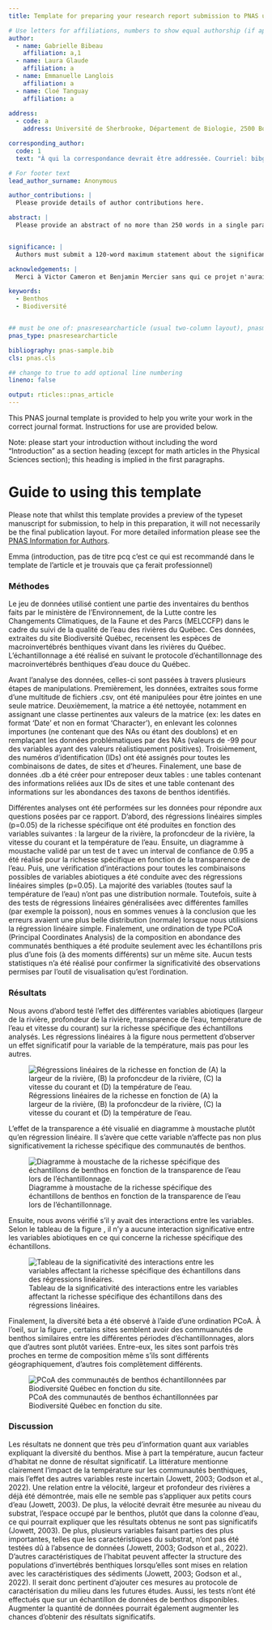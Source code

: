 ```yaml
---
title: Template for preparing your research report submission to PNAS using RMarkdown

# Use letters for affiliations, numbers to show equal authorship (if applicable) and to indicate the corresponding author
author:
  - name: Gabrielle Bibeau
    affiliation: a,1
  - name: Laura Glaude
    affiliation: a
  - name: Emmanuelle Langlois
    affiliation: a
  - name: Cloé Tanguay
    affiliation: a
    
address:
  - code: a
    address: Université de Sherbrooke, Département de Biologie, 2500 Boulevard de l'Université, Sherbrooke, Québec, Canada

corresponding_author:
  code: 1
  text: "À qui la correspondance devrait être addressée. Courriel: bibg1101@usherbrooke.ca"

# For footer text
lead_author_surname: Anonymous

author_contributions: |
  Please provide details of author contributions here.

abstract: |
  Please provide an abstract of no more than 250 words in a single paragraph. Abstracts should explain to the general reader the major contributions of the article. References in the abstract must be cited in full within the abstract itself and cited in the text.


significance: |
  Authors must submit a 120-word maximum statement about the significance of their research paper written at a level understandable to an undergraduate educated scientist outside their field of speciality. The primary goal of the Significance Statement is to explain the relevance of the work in broad context to a broad readership. The Significance Statement appears in the paper itself and is required for all research papers.

acknowledgements: |
  Merci à Victor Cameron et Benjamin Mercier sans qui ce projet n'aurait été possible.

keywords:
  - Benthos
  - Biodiversité


## must be one of: pnasresearcharticle (usual two-column layout), pnasmathematics (one column layout), or pnasinvited (invited submissions only)
pnas_type: pnasresearcharticle

bibliography: pnas-sample.bib
cls: pnas.cls

## change to true to add optional line numbering
lineno: false

output: rticles::pnas_article
---
```



This PNAS journal template is provided to help you write your work in the
correct journal format. Instructions for use are provided below.

Note: please start your introduction without including the word
"Introduction" as a section heading (except for math articles in the
Physical Sciences section); this heading is implied in the first
paragraphs.

Guide to using this template {.unnumbered}
========================================

Please note that whilst this template provides a preview of the typeset
manuscript for submission, to help in this preparation, it will not
necessarily be the final publication layout. For more detailed
information please see the [PNAS Information for
Authors](http://www.pnas.org/site/authors/format.xhtml).


Emma (introduction, pas de titre pcq c'est ce qui est recommandé dans le template de l'article et je trouvais que ça ferait professionnel)


### Méthodes {#méthodes .unnumbered}

Le jeu de données utilisé contient une partie des inventaires du benthos faits par le ministère de l'Environnement, de la Lutte contre les Changements Climatiques, de la Faune et des Parcs (MELCCFP) dans le cadre du suivi de la qualité de l'eau des rivières du Québec. Ces données, extraites du site Biodiversité Québec, recensent les espèces de macroinvertébrés benthiques vivant dans les rivières du Québec. L'échantillonnage a été réalisé en suivant le protocole d’échantillonnage des macroinvertébrés benthiques d’eau douce du Québec. 

Avant l'analyse des données, celles-ci sont passées à travers plusieurs étapes de manipulations. Premièrement, les données, extraites sous forme d'une multitude de fichiers .csv, ont été manipulées pour être jointes en une seule matrice. Deuxièmement, la matrice a été nettoyée, notamment en assignant une classe pertinentes aux valeurs de la matrice (ex: les dates en format 'Date' et non en format 'Character'), en enlevant les colonnes importunes (ne contenant que des NAs ou étant des doublons) et en remplaçant les données problématiques par des NAs (valeurs de -99 pour des variables ayant des valeurs réalistiquement positives). Troisièmement, des numéros d'identification (IDs) ont été assignés pour toutes les combinaisons de dates, de sites et d'heures. Finalement, une base de données .db a été créer pour entreposer deux tables : une tables contenant des informations reliées aux IDs de sites et une table contenant des informations sur les abondances des taxons de benthos identifiés.

Différentes analyses ont été performées sur les données pour répondre aux questions posées par ce rapport. D'abord, des régressions linéaires simples (p=0.05) de la richesse spécifique ont été produites en fonction des variables suivantes : la largeur de la rivière, la profoncdeur de la rivière, la vitesse du courant et la température de l'eau. Ensuite, un diagramme à moustache validé par un test de t avec un interval de confiance de 0.95 a été réalisé pour la richesse spécifique en fonction de la transparence de l'eau. Puis, une vérification d'intéractions pour toutes les combinaisons possibles de variables abiotiques a été conduite avec des régressions linéaires simples (p=0.05). La majorité des variables (toutes sauf la température de l'eau) n'ont pas une distribution normale. Toutefois, suite à des tests de régressions linéaires généralisées avec différentes familles (par exemple la poisson), nous en sommes venues à la conclusion que les erreurs avaient une plus belle distribution (normale) lorsque nous utilisions la régression linéaire simple. Finalement, une ordination de type PCoA (Principal Coordinates Analysis) de la composition en abondance des communatés benthiques a été produite seulement avec les échantillons pris plus d'une fois (à des moments différents) sur un même site. Aucun tests statistiques n'a été réalisé pour confirmer la significativité des observations permises par l'outil de visualisation qu'est l'ordination. 


### Résultats {#résultats .unnumbered}

Nous avons d'abord testé l'effet des différentes variables abiotiques (largeur de la rivière, profondeur de la rivière, transparence de l'eau, température de l'eau et vitesse du courant) sur la richesse spécifique des échantillons analysés. Les régressions linéaires à la figure \ref{fig:regression_richesse} nous permettent d'observer un effet significatif pour la variable de la température, mais pas pour les autres. 

![Régressions linéaires de la richesse en fonction de (A) la largeur de la rivière, (B) la profoncdeur de la rivière, (C) la vitesse du courant et (D) la température de l'eau. \label{fig:regression_richesse}](regression_richesse.png)

L'effet de la transparence a été visualié en diagramme à moustache plutôt qu'en régression linéaire. Il s'avère que cette variable n'affecte pas non plus significativement la richesse spécifique des communautés de benthos.

![Diagramme à moustache de la richesse spécifique des échantillons de benthos en fonction de la transparence de l'eau lors de l'échantillonnage. \label{fig:boxplot_richesse}](boxplot_richesse.png)

Ensuite, nous avons vérifié s'il y avait des interactions entre les variables. Selon le tableau de la figure \ref{fig:tableau_interaction}, il n'y a aucune interaction significative entre les variables abiotiques en ce qui concerne la richesse spécifique des échantillons.

![Tableau de la significativité des interactions entre les variables affectant la richesse spécifique des échantillons dans des régressions linéaires. \label{fig:tableau_interaction}](tableau_interaction.png)

Finalement, la diversité beta a été observé à l'aide d'une ordination PCoA. À l'oeil, sur la figure \ref{fig:ordination_sites}, certains sites semblent avoir des commuanutés de benthos similaires entre les différentes périodes d'échantillonnages, alors que d'autres sont plutôt variées. Entre-eux, les sites sont parfois très proches en terme de composition même s'ils sont différents géographiquement, d'autres fois complètement différents. 

![PCoA des communautés de benthos échantillonnées par Biodiversité Québec en fonction du site. \label{fig:ordination_sites}](ordination_sites.png)

### Discussion {#discussion .unnumbered}
Les résultats ne donnent que très peu d'information quant aux variables expliquant la diversité du benthos. Mise à part la température, aucun facteur d’habitat ne donne de résultat significatif. La littérature mentionne clairement l’impact de la température sur les communautés benthiques, mais l’effet des autres variables reste incertain (Jowett, 2003; Godson et al., 2022). Une relation entre la vélocité, largeur et profondeur des rivières a déjà été démontrée, mais elle ne semble pas s’appliquer aux petits cours d’eau (Jowett, 2003). De plus, la vélocité devrait être mesurée au niveau du substrat, l’espace occupé par le benthos, plutôt que dans la colonne d’eau, ce qui pourrait expliquer que les résultats obtenus ne sont pas significatifs (Jowett, 2003). De plus, plusieurs variables faisant parties des plus importantes, telles que les caractéristiques du substrat, n’ont pas été testées dû à l’absence de données (Jowett, 2003; Godson et al., 2022). D’autres caractéristiques de l’habitat peuvent affecter la structure des populations d’invertébrés benthiques lorsqu’elles sont mises en relation avec les caractéristiques des sédiments (Jowett, 2003; Godson et al., 2022). Il serait donc pertinent d’ajouter ces mesures au protocole de caractérisation du milieu dans les futures études. Aussi, les tests n’ont été effectués que sur un échantillon de données de benthos disponibles. Augmenter la quantité de données pourrait également augmenter les chances d’obtenir des résultats significatifs.


<!-- Leave these lines as they are at the end of your .Rmd file to ensure placement of methods & acknowledgements sections before the references-->
\showmatmethods
\showacknow
\pnasbreak
